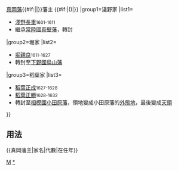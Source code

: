 {{Navbox
|bodyclass=hlist

|name=真岡藩主
|title={{#if:{{{1|}}}|{{{1|}}}|}}[[真岡藩]]{{#if:{{{2|}}}|{{{2|}}}|}}藩主 {{#if:{{{3|}}}|({{{3|}}})|}}
|group1=淺野家
|list1=
*[[淺野長重]]<small>1601-1611</small>
*繼承[[常陸國]][[真壁藩]]，轉封
|group2=堀家
|list2=
*[[堀親良]]<small>1611-1627</small>
*轉封至[[下野國]][[烏山藩]]
|group3=稻葉家
|list3=
*[[稻葉正成]]<small>1627-1628</small>
*[[稻葉正勝]]<small>1628-1632</small>
*轉封至[[相模國]][[小田原藩]]，領地變成小田原藩的[[外飛地]]，最後變成[[天領]]
}}<noinclude>

== 用法 ==
<nowiki>{{真岡藩主|家名|代數|在任年}}</nowiki>
[[Category:歷代藩主模板|M]]
[[Category:真岡藩主|*]]
</noinclude>